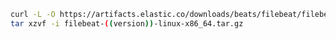 ```sh
curl -L -O https://artifacts.elastic.co/downloads/beats/filebeat/filebeat-((version))-linux-x86_64.tar.gz
tar xzvf -i filebeat-((version))-linux-x86_64.tar.gz
```
